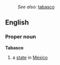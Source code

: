 :''See also:'' [[tabasco]]
==English==
===Proper noun===
{{wikipedia}}
'''Tabasco'''
# a [[state]] in [[Mexico]]